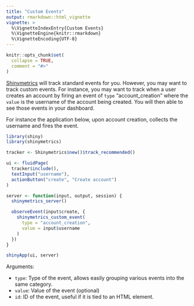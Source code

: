 ```yaml
---
title: "Custom Events"
output: rmarkdown::html_vignette
vignette: >
  %\VignetteIndexEntry{Custom Events}
  %\VignetteEngine{knitr::rmarkdown}
  %\VignetteEncoding{UTF-8}
---
```


```r
knitr::opts_chunk$set(
  collapse = TRUE,
  comment = "#>"
)
```

[Shinymetrics](https://shinymetrics.com) will track standard events for you.
However, you may want to track custom events.
For instance, you may want to track when a user creates an account by firing an 
event of `type` "account_creation" where the `value` is the username of the 
account being created.
You will then able to see those events in your dashboard.

For instance the application below, upon account creation, collects the 
username and fires the event.

``` r
library(shiny)
library(shinymetrics)

tracker <- Shinymetrics$new()$track_recommended()

ui <- fluidPage(
  tracker$include(),
  textInput("username"),
  actionButton("create", "Create account")
)

server <- function(input, output, session) {
  shinymetrics_server()

  observeEvent(input$create, {
    shinymetrics_custom_event(
      type = "account_creation",
      value = input$username
    )
  })
}

shinyApp(ui, server)
```

Arguments:

- `type`: Type of the event, allows easily grouping various events into the same category.
- `value`: Value of the event (optional)
- `id`: ID of the event, useful if it is tied to an HTML element.


